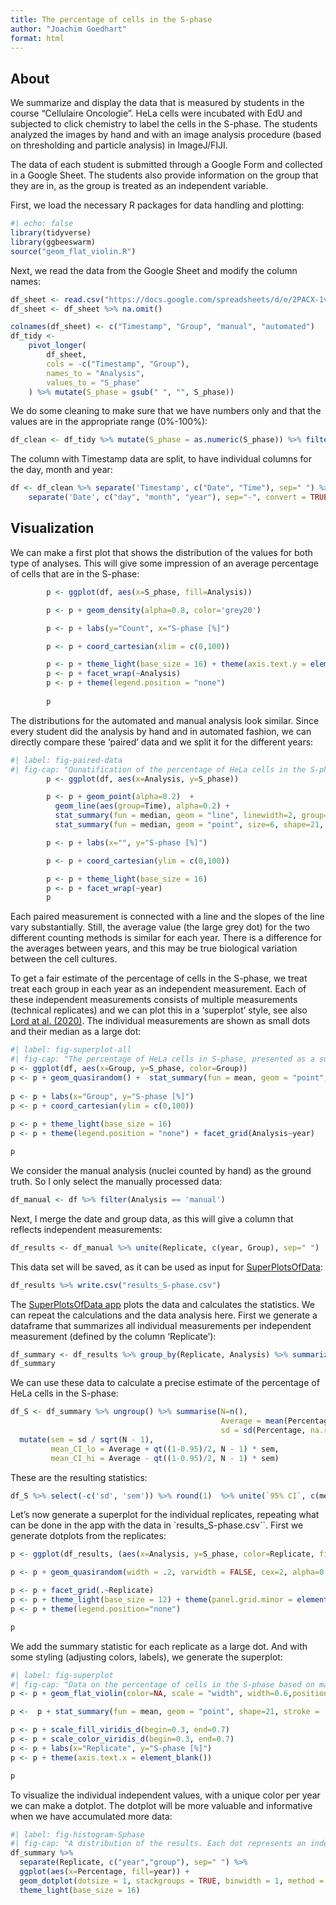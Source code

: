 ```yaml
---
title: The percentage of cells in the S-phase
author: "Joachim Goedhart"
format: html
---
```


## About

We summarize and display the data that is measured by students in the course "Cellulaire Oncologie". HeLa cells were incubated with EdU and subjected to click chemistry to label the cells in the S-phase. The students analyzed the images by hand and with an image analysis procedure (based on thresholding and particle analysis) in ImageJ/FIJI.

The data of each student is submitted through a Google Form and collected in a Google Sheet. The students also provide information on the group that they are in, as the group is treated as an independent variable.

First, we load the necessary R packages for data handling and plotting:

```r
#| echo: false
library(tidyverse)
library(ggbeeswarm)
source("geom_flat_violin.R")
```

Next, we read the data from the Google Sheet and modify the column names:

```r
df_sheet <- read.csv("https://docs.google.com/spreadsheets/d/e/2PACX-1vQztaYnSPoe_meMwCIOxBZ7QsWgF-C3ChVM7YqWsHjkGvd51-vB442lOCC_zusWkLw-kaEJJf1bLYz6/pub?output=csv", na.strings = "")
df_sheet <- df_sheet %>% na.omit()

colnames(df_sheet) <- c("Timestamp", "Group", "manual", "automated")
df_tidy <-
    pivot_longer(
        df_sheet,
        cols = -c("Timestamp", "Group"),
        names_to = "Analysis",
        values_to = "S_phase"
    ) %>% mutate(S_phase = gsub(" ", "", S_phase))
```

We do some cleaning to make sure that we have numbers only and that the values are in the appropriate range (0%-100%):

```r
df_clean <- df_tidy %>% mutate(S_phase = as.numeric(S_phase)) %>% filter(S_phase>0 & S_phase<100)
```

The column with Timestamp data are split, to have individual columns for the day, month and year:

```r
df <- df_clean %>% separate('Timestamp', c("Date", "Time"), sep=" ") %>%
    separate('Date', c("day", "month", "year"), sep="-", convert = TRUE)
```

## Visualization

We can make a first plot that shows the distribution of the values for both type of analyses. This will give some impression of an average percentage of cells that are in the S-phase:

```r

        p <- ggplot(df, aes(x=S_phase, fill=Analysis))

        p <- p + geom_density(alpha=0.8, color='grey20')

        p <- p + labs(y="Count", x="S-phase [%]")

        p <- p + coord_cartesian(xlim = c(0,100))

        p <- p + theme_light(base_size = 16) + theme(axis.text.y = element_blank())
        p <- p + facet_wrap(~Analysis)
        p <- p + theme(legend.position = "none")
        
        p

```

The distributions for the automated and manual analysis look similar. Since every student did the analysis by hand and in automated fashion, we can directly compare these 'paired' data and we split it for the different years:

```r
#| label: fig-paired-data
#| fig-cap: "Qunatification of the percentage of HeLa cells in the S-phase by EdU incorpotation and fluorescence staining. The data from three different years is shown and a comparison is made between a manual counting method and an automated analysis in ImageJ. The large dot shows the median value, which is comaprable between analysis methods."
        p <- ggplot(df, aes(x=Analysis, y=S_phase))

        p <- p + geom_point(alpha=0.2)  +
          geom_line(aes(group=Time), alpha=0.2) +
          stat_summary(fun = median, geom = "line", linewidth=2, group=1) +
          stat_summary(fun = median, geom = "point", size=6, shape=21, fill="grey20", alpha=0.9)

        p <- p + labs(x="", y="S-phase [%]")

        p <- p + coord_cartesian(ylim = c(0,100))

        p <- p + theme_light(base_size = 16) 
        p <- p + facet_wrap(~year)
        p

```

Each paired measurement is connected with a line and the slopes of the line vary substantially. Still, the average value (the large grey dot) for the two different counting methods is similar for each year. There is a difference for the averages between years, and this may be true biological variation between the cell cultures.

To get a fair estimate of the percentage of cells in the S-phase, we treat treat each group in each year as an independent measurement. Each of these independent measurements consists of multiple measurements (technical replicates) and we can plot this in a 'superplot' style, see also [Lord at al. (2020)](
https://doi.org/10.1083/jcb.202001064). The individual measurements are shown as small dots and their median as a large dot:

```r
#| label: fig-superplot-all
#| fig-cap: "The percentage of HeLa cells in S-phase, presented as a superplot"
p <- ggplot(df, aes(x=Group, y=S_phase, color=Group))
p <- p + geom_quasirandom() +  stat_summary(fun = mean, geom = "point", size=6, color="black", alpha=0.5)
        
p <- p + labs(x="Group", y="S-phase [%]")
p <- p + coord_cartesian(ylim = c(0,100))
        
p <- p + theme_light(base_size = 16)
p <- p + theme(legend.position = "none") + facet_grid(Analysis~year)

p

```

We consider the manual analysis (nuclei counted by hand) as the ground truth. So I only select the manually processed data:

```r
df_manual <- df %>% filter(Analysis == 'manual')
```

Next, I merge the date and group data, as this will give a column that reflects independent measurements:

```r
df_results <- df_manual %>% unite(Replicate, c(year, Group), sep=" ")
```

This data set will be saved, as it can be used as input for [SuperPlotsOfData](https://doi.org/10.1091/mbc.E20-09-0583):

```r
df_results %>% write.csv("results_S-phase.csv")
```

The [SuperPlotsOfData app](https://huygens.science.uva.nl/SuperPlotsOfData/) plots the data and calculates the statistics. We can repeat the calculations and the data analysis here. First we generate a dataframe that summarizes all individual measurements per independent measurement (defined by the column 'Replicate'): 

```r
df_summary <- df_results %>% group_by(Replicate, Analysis) %>% summarize(n=n(), Percentage=mean(S_phase))
df_summary
```

We can use these data to calculate a precise estimate of the percentage of HeLa cells in the S-phase:

```r

df_S <- df_summary %>% ungroup() %>% summarise(N=n(),
                                               Average = mean(Percentage),
                                               sd = sd(Percentage, na.rm = TRUE)) %>%
  mutate(sem = sd / sqrt(N - 1),
         mean_CI_lo = Average + qt((1-0.95)/2, N - 1) * sem,
         mean_CI_hi = Average - qt((1-0.95)/2, N - 1) * sem)
```

These are the resulting statistics:

```r

df_S %>% select(-c('sd', 'sem')) %>% round(1)  %>% unite(`95% CI`, c(mean_CI_lo, mean_CI_hi), sep=" - ")

```

Let's now generate a superplot for the individual replicates, repeating what can be done in the app with the data in `results_S-phase.csv``. First we generate dotplots from the replicates:

```r
p <- ggplot(df_results, (aes(x=Analysis, y=S_phase, color=Replicate, fill=Replicate)))

p <- p + geom_quasirandom(width = .2, varwidth = FALSE, cex=2, alpha=0.8, groupOnX=TRUE)

p <- p + facet_grid(.~Replicate)
p <- p + theme_light(base_size = 12) + theme(panel.grid.minor = element_blank())
p <- p + theme(legend.position="none")

p
```
We add the summary statistic for each replicate as a large dot. And with some styling (adjusting colors, labels), we generate the superplot:

```r
#| label: fig-superplot
#| fig-cap: "Data on the percentage of cells in the S-phase based on manual analysis. Each group and year defines an independent observations and is shown as dotplot and the distribution. The larger dot reflects the median value."
p <- p + geom_flat_violin(color=NA, scale = "width", width=0.6,position = position_nudge(x = .25, y = 0), trim=FALSE, alpha = 0.8)

p <-  p + stat_summary(fun = mean, geom = "point", shape=21, stroke = .3, size=4, color="black", alpha=1)

p <- p + scale_fill_viridis_d(begin=0.3, end=0.7)
p <- p + scale_color_viridis_d(begin=0.3, end=0.7) 
p <- p + labs(x="Replicate", y="S-phase [%]")
p <- p + theme(axis.text.x = element_blank())

p

```


To visualize the individual independent values, with a unique color per year we can make a dotplot. The dotplot will be more valuable and informative when we have accumulated more data:

```r
#| label: fig-histogram-Sphase
#| fig-cap: "A distribution of the results. Each dot represents an independent observation, based on the average of a group. The dots are color-coded according to the different years."
df_summary %>% 
  separate(Replicate, c("year","group"), sep=" ") %>%
  ggplot(aes(x=Percentage, fill=year)) +
  geom_dotplot(dotsize = 1, stackgroups = TRUE, binwidth = 1, method = "histodot")+xlim(20,50) +
  theme_light(base_size = 16)
```





